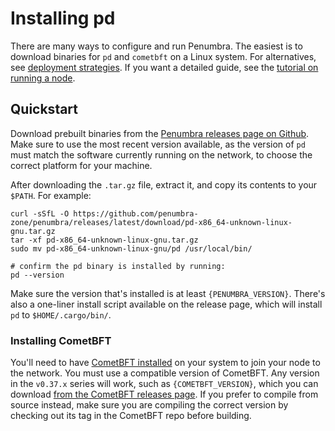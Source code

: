 
# Installing pd
There are many ways to configure and run Penumbra. The easiest is to download
binaries for `pd` and `cometbft` on a Linux system. For alternatives, see
[deployment strategies](./requirements.md#deployment-strategies).
If you want a detailed guide, see the [tutorial on running a node](../../tutorials/running-node.md).

## Quickstart
Download prebuilt binaries from the [Penumbra releases page on Github](https://github.com/penumbra-zone/penumbra/releases).
Make sure to use the most recent version available, as the version of `pd` must
match the software currently running on the network, to choose the correct platform for your machine.

After downloading the `.tar.gz` file, extract it, and copy its contents to your `$PATH`. For example:

```shell
curl -sSfL -O https://github.com/penumbra-zone/penumbra/releases/latest/download/pd-x86_64-unknown-linux-gnu.tar.gz
tar -xf pd-x86_64-unknown-linux-gnu.tar.gz
sudo mv pd-x86_64-unknown-linux-gnu/pd /usr/local/bin/

# confirm the pd binary is installed by running:
pd --version
```
Make sure the version that's installed is at least <code>{PENUMBRA_VERSION}</code>.
There's also a one-liner install script available on the release page, which will install `pd` to `$HOME/.cargo/bin/`.

### Installing CometBFT

You'll need to have [CometBFT installed](https://docs.cometbft.com/v0.37/guides/install) on your system to join your node to the network.
You must use a compatible version of CometBFT. Any version in the `v0.37.x` series will work, such as <code>{COMETBFT_VERSION}</code>,
which you can download [from the CometBFT releases page](https://github.com/cometbft/cometbft/releases/).
If you prefer to compile from source instead, make sure you are compiling the correct version by checking out its tag
in the CometBFT repo before building.
